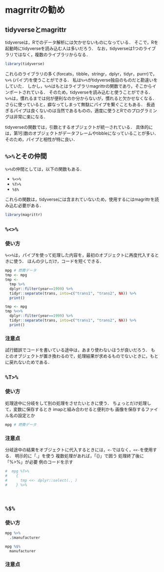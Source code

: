# magrritrの勧め {#magrittr}


## tidyverseとmagrittr

tidyverseは，Rでのデータ解析には欠かせないものになっている．
そこで，Rを起動時にtidyverseを読み込む人は多いだろう．
なお，tidyverseは1つのライブラリではなく，複数のライブラリからなる．

```r
library(tidyverse)
```

これらのライブラリの多く(forcats，tibble，stringr，dplyr，tidyr，purrr)で，`%>%` (パイプ)を使うことができる．
私は`%>%`がtidyverse独自のものだと勘違いをしていた．
しかし，`%>%`はもとはライブラリmagrittrの関数であり，そこからインポートされている．
そのため，tidyverseを読み込むと使うことができる．
`%>%`は，慣れるまでは何が便利なのか分からないが，慣れると欠かせなくなる．
さらに使っていると，癖なってしまって無駄にパイプを繋ぐこともある．
長過ぎるパイプは良くないのは当然であるものの，適度に使うとRでのプログラミングは非常に楽になる．

tidyverseの関数では，引数とするオブジェクトが統一されている．
具体的には，第1引数のオブジェクトがデータフレームやtibbleになっていることが多い．
そのため，パイプと相性が特に良い．


## `%>%`とその仲間

`%>%`の仲間としては，以下の関数もある．

- `%<>%`
- `%T>%`
- `%$%`

これらの関数は，tidyverseには含まれていないため，使用するにはmagrittrを読み込む必要がある．

```r
library(magrittr)
```




## `%<>%`

### 使い方

`%<>%`は，パイプを使って処理した内容を，最初のオブジェクトに再度代入するときに使う．
ほんの少しだけ，コードを短くできる．

```r
mpg # 燃費データ
tmp <- mpg
tmp <-
  tmp %>%
  dplyr::filter(year==1999) %>%
  tidyr::separate(trans, into=c("trans1", "trans2", NA)) %>%
  print()

tmp <- mpg
tmp %<>%
  dplyr::filter(year==1999) %>%
  tidyr::separate(trans, into=c("trans1", "trans2", NA)) %>%
  print()
```

### 注意点

試行錯誤でコードを書いている途中は，あまり使わないほうが良いだろう．
もとのオブジェクトが置き換わるので，処理結果が求めるものでないときに，もとに戻れないためである．


## `%T>%`

### 使い方

処理途中に分岐をして別の処理をさせたいときに使う．
ちょっとだけ処理して，変数に保存するとき
imapと組み合わせると便利かも
画像を保存するファイル名の設定とか


```r
mpg # 燃費データ

```

### 注意点

分岐途中の結果をオブジェクトに代入するときには，`<-`ではなく，`<<-`を使用する．
明示的に「.」を使う
複数処理があれば，「{}」で囲う
処理終了後に「%>%」が必要
  例のコードを示す

```r

#  mpg %T>%
#    {
#      tmp <<- dplyr::select(., ) 
#    } %>%

  
```

## `%$%`


### 使い方


```r
mpg %>%
  .$manufacturer

mpg %$%
  manufacturer
```


### 注意点



